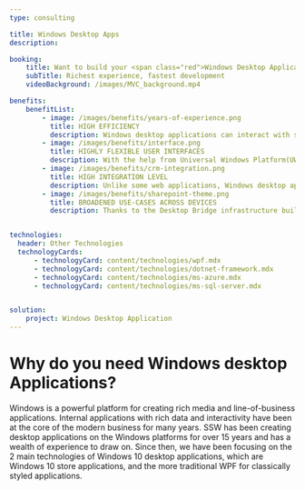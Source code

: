 ```yaml
---
type: consulting

title: Windows Desktop Apps
description:

booking:
    title: Want to build your <span class="red">Windows Desktop Applications</span> with SSW?
    subTitle: Richest experience, fastest development
    videoBackground: /images/MVC_background.mp4

benefits:
    benefitList:
        - image: /images/benefits/years-of-experience.png
          title: HIGH EFFICIENCY
          description: Windows desktop applications can interact with server-end software, where they are known as thick clients. The resources required for such lightweight applications will be very low. But they will still be fully functional and powerful to use.
        - image: /images/benefits/interface.png
          title: HIGHLY FLEXIBLE USER INTERFACES
          description: With the help from Universal Windows Platform(UWP) API and Windows Presentation Foundation (WPF) of Windows 10, the user interface designs of Windows desktop application can be very flexible. It can provide your clients with high-quality user experiences.
        - image: /images/benefits/crm-integration.png
          title: HIGH INTEGRATION LEVEL
          description: Unlike some web applications, Windows desktop applications could be integrated with local backend systems and databases. It will greatly increase the mobility and flexibility of such applications.
        - image: /images/benefits/sharepoint-theme.png
          title: BROADENED USE-CASES ACROSS DEVICES
          description: Thanks to the Desktop Bridge infrastructure built inside Windows 10, existing codes of Windows desktop applications can be migrated to Universal Windows Platform gradually and finally reach all kinds of Windows devices.


technologies:
  header: Other Technologies
  technologyCards:
      - technologyCard: content/technologies/wpf.mdx
      - technologyCard: content/technologies/dotnet-framework.mdx
      - technologyCard: content/technologies/ms-azure.mdx
      - technologyCard: content/technologies/ms-sql-server.mdx


solution:
    project: Windows Desktop Application
---
```


# Why do you need **Windows desktop Applications**?

<VideoEmbed url="https://www.youtube.com/watch?v=U4ja4nZnwh4" />

Windows is a powerful platform for creating rich media and line-of-business applications. Internal applications with rich data and interactivity have been at the core of the modern business for many years. SSW has been creating desktop applications on the Windows platforms for over 15 years and has a wealth of experience to draw on. Since then, we have been focusing on the 2 main technologies of Windows 10 desktop applications, which are Windows 10 store applications, and the more traditional WPF for classically styled applications.
